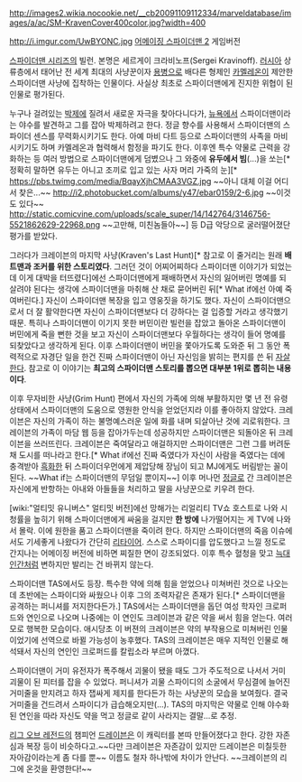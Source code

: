 http://images2.wikia.nocookie.net/__cb20091109112334/marveldatabase/images/a/ac/SM-KravenCover400color.jpg?width=400

http://i.imgur.com/UwBYONC.jpg
[[어메이징 스파이더맨 2]] 게임버전

[[스파이더맨 시리즈]]의 빌런. 본명은 세르게이 크라비노프(Sergei Kravinoff). [[러시아]] 상류층에서 태어난 전 세계 최대의 사냥꾼이자 [[용병]]으로 배다른 형제인 [[카멜레온]]이 제안한 스파이더맨 사냥에 집착하는 인물이다. 사실상 최초로 스파이더맨에게 진지한 위협이 된 인물로 평가된다.

누구나 걸려있는 [[박제]]에 질려서 새로운 자극을 찾아다니다가, [[뉴욕]]에서 스파이더맨이라는 야수를 발견하고 그를 잡아 박제하려고 한다. 정글 향수를 사용해서 스파이더맨의 스파이더 센스를 무력화시키기도 한다.  아예 마비 다트 등으로 스파이더맨의 사족을 마비시키기도 하며 카멜레온과 협력해서 함정을 파기도 한다.  이후엔 특수 약물로 근력을 강화하는 등 여러 방법으로 스파이더맨에게 덤볐으나 그 와중에 '''유두에서 빔'''(...)을 쏘는[* 정확히 말하면 유두는 아니고 조끼로 입고 있는 사자 머리 가죽의 눈][* https://pbs.twimg.com/media/BqayXjhCMAA3VGZ.jpg ~~아니 대체 이걸 어디서 찾은...~~ http://i2.photobucket.com/albums/y47/ebar0159/2-6.jpg ~~이것도 있다~~ http://static.comicvine.com/uploads/scale_super/14/142764/3146756-5521862629-22968.png ~~고만해, 미친놈들아~~] 등 D급 악당으로 굴러떨어졌단 평가를 받았다.

그러다가 크레이븐의 마지막 사냥(Kraven's Last Hunt)[* 참고로 이 줄거리는 원래 '''배트맨과 조커를 위한 스토리였다'''.  그러던 것이 어찌어찌하다 스파이더맨 이야기가 되었는데 이게 대박을 터뜨렸다]에선 스파이더맨에게 패배하면서 자신의 잃어버린 명예를 되살려야 된다는 생각에 스파이더맨을 마취해 산 채로 묻어버린 뒤[* What if에선 아예 죽여버린다.] 자신이 스파이더맨 복장을 입고 영웅짓을 하기도 했다. 자신이 스파이더맨으로서 더 잘 활약한다면 자신이 스파이더맨보다 더 강하다는 걸 입증할 거라고 생각했기 때문. 특히나 스파이더맨이 이기지 못한 버민이란 빌런을 잡았고 돌아온 스파이더맨이 버민에게 죽을 뻔한 것을 보고 자신이 스파이더맨보다 우월하다는 생각이 들어 명예를 되찾았다고 생각하게 된다. 이후 스파이더맨이 버민을 쫓아가도록 도와준 뒤 그 동안 폭력적으로 자경단 일을 한건 진짜 스파이더맨이 아닌 자신임을 밝히는 편지를 쓴 뒤 [[자살]]한다.  참고로 이 이야기는 '''최고의 스파이더맨 스토리를 뽑으면 대부분 1위로 뽑히는 내용이다'''.  

이후 무자비한 사냥(Grim Hunt) 편에서 자신의 가족에 의해 부활하지만 몇 년 전 유령 상태에서 스파이더맨의 도움으로 영원한 안식을 얻었던지라 이를 좋아하지 않았다. 크레이븐은 자신의 가족이 하는 불명예스러운 일에 화를 내며 되살아난 것에 괴로워한다. 크레이븐의 가족이 마담 웹 등을 잡아가두는데 성공하지만 스파이더맨은 되돌아온 뒤 크레이븐을 쓰러뜨린다. 크레이븐은 죽여달라고 애걸하지만 스파이더맨은 그런 그를 버려둔 채 도시를 떠나라고 한다.[* What if에선 진짜 죽였다가 자신이 사람을 죽였다는 데에 충격받아 [[흑화]]한 뒤 스파이더우먼에게 제압당해 장님이 되고 MJ에게도 버림받는 꼴이 된다. ~~What if는 스파이더맨의 무덤일 뿐이지~~] 이후 머나먼 [[정글]]로 간 크레이븐은 자신에게 반항하는 아내와 아들들을 처리하고 딸을 사냥꾼으로 키우려 한다.

[wiki:"얼티밋 유니버스" 얼티밋 버전]에선 망해가는 리얼리티 TV쇼 호스트로 나와 시청률을 높히기 위해 스파이더맨에게 싸움을 걸지만 '''한 방에''' 나가떨어지는 게 TV에 나와서 몰락. 이에 원한을 품고 스파이더맨을 죽이려 한다. 하지만 스파이더맨의 죽음 이슈에서도 기세좋게 나왔다가 간단히 [[리타이어]]. 스스로 스파이디를 압도했다고 느낄 정도로 간지나는 어메이징 버전에 비하면 찌질한 면이 강조되었다. 이후 특수 혈청을 맞고 [[늑대인간]]처럼 변하지만 발리는 건 바뀌지 않는다.

스파이더맨 TAS에서도 등장. 특수한 약에 의해 힘을 얻었으나 미쳐버린 것으로 나오는데 초반에는 스파이디와 싸웠으나 이후 그의 조력자같은 존재가 된다.[* 스파이더맨을 공격하는 퍼니셔를 저지한다든가.] TAS에서는 스파이더맨을 돕던 여성 학자인 크로퍼드와 연인으로 나오며 나중에는 이 연인도 크레이븐과 같은 약을 써서 힘을 얻는다. 여러모로 행복한 모습이다.  애시당초 이 버젼의 크레이븐은 약의 부작용으로 미쳐버린 인물이었기에 선역으로 바뀔 가능성이 농후했다. TAS의 크레이븐은 매우 지적인 인물로 해석돼서 자신의 연인인 크로퍼드를 칼립소라 부르며 아꼈다.

스파이더맨이 거미 유전자가 폭주해서 괴물이 됐을 때도 그가 주도적으로 나서서 거미 괴물이 된 피터를 잡을 수 있었다. 퍼니셔가 괴물 스파이디의 소굴에서 무심결에 늘어진 거미줄을 만지려고 하자 잽싸게 제지를 한다든가 하는 사냥꾼의 모습을 보여줬다. 결국 거미줄을 건드려서 스파이디가 급습해오지만(...). TAS의 마지막은 약물로 인해 야수화된 연인을 따라 자신도 약을 먹고 정글로 같이 사라지는 결말...로 추정.

[[리그 오브 레전드]]의 챔피언 [[드레이븐]]은 이 캐릭터를 본따 만들어졌다고 한다. 강한 자존심과 복장 등이 비슷하다고.~~다만 크레이븐은 자존감이 있지만 드레이븐은 미칠듯한 자아감이라는게 좀 다를 뿐~~ 이름도 철자 하나밖에 차이가 안난다. ~~크레이븐의 리그에 온것을 환영한다!~~
